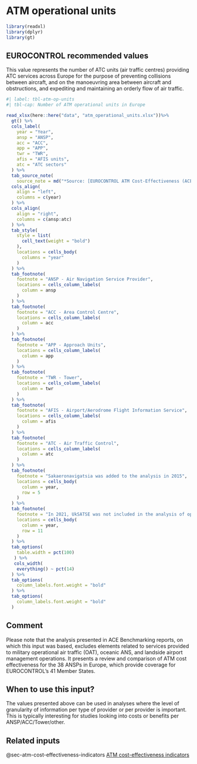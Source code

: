 # ATM operational units {#sec-atm-operational-units}

```r
library(readxl)
library(dplyr)
library(gt)
```

## EUROCONTROL recommended values

This value represents the number of ATC units (air traffic centres) providing ATC
services across Europe for the purpose of preventing collisions between aircraft,
and on the manoeuvring area between aircraft and obstructions, and expediting and 
maintaining an orderly flow of air traffic.

```r
#| label: tbl-atm-op-units
#| tbl-cap: Number of ATM operational units in Europe

read_xlsx(here::here("data", "atm_operational_units.xlsx"))%>% 
  gt() %>% 
  cols_label(
    year = "Year",
    ansp = "ANSP",
    acc = "ACC",
    app = "APP",
    twr = "TWR",
    afis = "AFIS units",
    atc = "ATC sectors"
  ) %>% 
  tab_source_note(
    source_note = md("*Source: [EUROCONTROL ATM Cost-Effectiveness (ACE) Benchmarking Reports](https://www.eurocontrol.int/ACE/ACE-Home.html)*")) %>% 
  cols_align(
    align = "left",
    columns = c(year)
  ) %>% 
  cols_align(
    align = "right",
    columns = c(ansp:atc)
  ) %>% 
  tab_style(
    style = list(
      cell_text(weight = "bold")
    ),
    locations = cells_body(
      columns = "year"
    )
  ) %>% 
  tab_footnote(
    footnote = "ANSP - Air Navigation Service Provider",
    locations = cells_column_labels(
      column = ansp
    )
  ) %>% 
  tab_footnote(
    footnote = "ACC - Area Control Centre",
    locations = cells_column_labels(
      column = acc
    )
  ) %>% 
  tab_footnote(
    footnote = "APP - Approach Units",
    locations = cells_column_labels(
      column = app
    )
  ) %>% 
  tab_footnote(
    footnote = "TWR - Tower",
    locations = cells_column_labels(
      column = twr
    )
  ) %>% 
  tab_footnote(
    footnote = "AFIS - Airport/Aerodrome Flight Information Service",
    locations = cells_column_labels(
      column = afis
    )
  ) %>% 
  tab_footnote(
    footnote = "ATC - Air Traffic Control",
    locations = cells_column_labels(
      column = atc
    )
  ) %>% 
  tab_footnote(
    footnote = "Sakaeronavigatsia was added to the analysis in 2015",
    locations = cells_body(
      column = year,
      row = 5
    )
  ) %>% 
  tab_footnote(
    footnote = "In 2021, UkSATSE was not included in the analysis of operational units, while BHANSA was added to the list, impacting the numbers presented in the table",
    locations = cells_body(
      column = year,
      row = 11
    )
  ) %>% 
  tab_options(
    table.width = pct(100)
   ) %>% 
   cols_width(
    everything() ~ pct(14)
  ) %>% 
  tab_options(
    column_labels.font.weight = "bold"
  ) %>% 
  tab_options(
    column_labels.font.weight = "bold"
  )
```

## Comment

Please note that the analysis presented in ACE Benchmarking reports, on which this
input was based, excludes elements related to services provided to military
operational air traffic (OAT), oceanic ANS, and landside airport management 
operations. It presents a review and comparison of ATM cost effectiveness for
the 38 ANSPs in Europe, which provide coverage for EUROCONTROL’s 41 Member States. 

## When to use this input?

The values presented above can be used in analyses where the level of granularity
of information per type of provider or per provider is important. This is typically
interesting for studies looking into costs or benefits per ANSP/ACC/Tower/other.

## Related inputs

@sec-atm-cost-effectiveness-indicators [ATM cost-effectiveness indicators](#sec-atm-cost-effectiveness-indicators)

